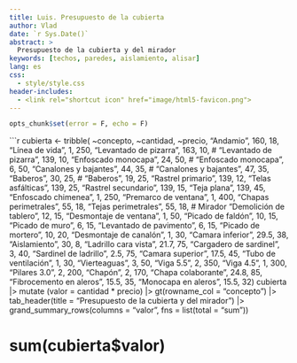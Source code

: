 ```yaml
---
title: Luis. Presupuesto de la cubierta
author: Vlad
date: `r Sys.Date()`
abstract: >
  Presupuesto de la cubierta y del mirador
keywords: [techos, paredes, aislamiento, alisar]
lang: es
css:
  - style/style.css
header-includes:
  - <link rel="shortcut icon" href="image/html5-favicon.png">
---
```


```r
opts_chunk$set(error = F, echo = F)
```

```r
cubierta <- tribble(
  ~concepto, ~cantidad, ~precio,
  "Andamio", 160, 18,
  "Línea de vida", 1, 250,
  "Levantado de pizarra", 163, 10,
  # "Levantado de pizarra", 139, 10,
  "Enfoscado monocapa", 24, 50,
  # "Enfoscado monocapa", 6, 50,
  "Canalones y bajantes", 44, 35,
  # "Canalones y bajantes", 47, 35,
  "Baberos", 30, 25,
  # "Baberos", 19, 25,
  "Rastrel primario", 139, 12,
  "Telas asfálticas", 139, 25,
  "Rastrel secundario", 139, 15,
  "Teja plana", 139, 45,
  "Enfoscado chimenea", 1, 250,
  "Premarco de ventana", 1, 400,
  "Chapas perimetrales", 55, 18,
  "Tejas perimetrales", 55, 18,
  # Mirador
  "Demolición de tablero", 12, 15,
  "Desmontaje de ventana", 1, 50,
  "Picado de faldón", 10, 15,
  "Picado de muro", 6, 15,
  "Levantado de pavimento", 6, 15,
  "Picado de mortero", 10, 20,
  "Desmontaje de canalón", 1, 30,
  "Camara inferior", 29.5, 38,
  "Aislamiento", 30, 8,
  "Ladrillo cara vista", 21.7, 75,
  "Cargadero de sardinel", 3, 40,
  "Sardinel de ladrillo", 2.5, 75,
  "Camara superior", 17.5, 45,
  "Tubo de ventilación", 1, 30,
  "Vierteaguas", 3, 50,
  "Viga 5.5", 2, 350,
  "Viga 4.5", 1, 300,
  "Pilares 3.0", 2, 200,
  "Chapón", 2, 170,
  "Chapa colaborante", 24.8, 85,
  "Fibrocemento en aleros", 15.5, 35,
  "Monocapa en aleros", 15.5, 32)
cubierta |> mutate (valor = cantidad * precio) |>
  gt(rowname_col = "concepto") |>
  tab_header(title = "Presupuesto de la cubierta y del mirador") |>
  grand_summary_rows(columns = "valor", fns = list(total = "sum"))

# sum(cubierta$valor)

